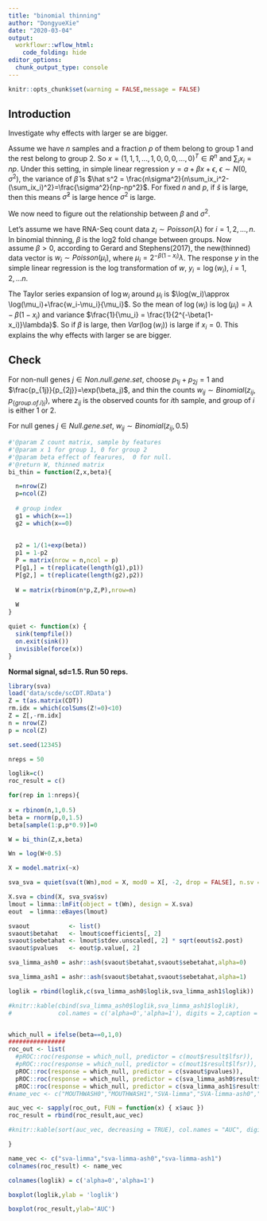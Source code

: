```yaml
---
title: "binomial thinning"
author: "DongyueXie"
date: "2020-03-04"
output:
  workflowr::wflow_html:
    code_folding: hide
editor_options:
  chunk_output_type: console
---
```


```r
knitr::opts_chunk$set(warning = FALSE,message = FALSE)
```

## Introduction

Investigate why effects with larger se are bigger. 

Assume we have $n$ samples and a fraction $p$ of them belong to group 1 and the rest belong to group 2. So $x = (1,1,1,...,1,0,0,0,...,0)^T\in R^n$ and $\sum_ix_i=np$. Under this setting, in simple linear regression $y = a+\beta x + \epsilon$, $\epsilon\sim N(0,\sigma^2)$,  the variance of $\hat\beta$ is $\hat s^2 = \frac{n\sigma^2}{n\sum_ix_i^2-(\sum_ix_i)^2}=\frac{\sigma^2}{np-np^2}$. For fixed $n$ and $p$, if $\hat s$ is large, then this means $\hat\sigma^2$ is large hence $\sigma^2$ is large. 

We now need to figure out the relationship between $\beta$ and $\sigma^2$.

Let's assume we have RNA-Seq count data $z_i\sim Poisson(\lambda)$ for $i=1,2,...,n$. In binomial thinning, $\beta$ is the log2 fold change between groups. Now assume $\beta>0$, according to  Gerard and Stephens(2017), the new(thinned) data vector is $w_i\sim Poisson(\mu_i)$, where $\mu_i=2^{-\beta(1-x_i)}\lambda$. The response $y$ in the simple linear regression is the log transformation of $w$, $y_i=\log(w_i)$, $i=1,2,...n$. 

The Taylor series expansion of $\log w_i$ around $\mu_i$ is $\log(w_i)\approx \log(\mu_i)+\frac{w_i-\mu_i}{\mu_i}$. So the mean of $\log(w_i)$ is $\log(\mu_i) = \lambda - \beta(1-x_i)$ and variance $\frac{1}{\mu_i} = \frac{1}{2^{-\beta(1-x_i)}\lambda}$. So if $\beta$ is large, then $Var(\log(w_i))$ is large if $x_i=0$. This explains the why effects with larger se are bigger.


## Check

For non-null genes $j\in Non.null.gene.set$, choose $p_{1j}+p_{2j}=1$ and $\frac{p_{1j}}{p_{2j}}=\exp(\beta_j)$, and thin the counts $w_{ij}\sim Binomial(z_{ij},p_{\{group.of.i\}j})$, where $z_{ij}$ is the observed counts for $i$th sample, and group of $i$ is either 1 or 2. 

For null genes $j\in Null.gene.set$, $w_{ij}\sim Binomial(z_{ij},0.5)$

```r
#'@param Z count matrix, sample by features
#'@param x 1 for group 1, 0 for group 2
#'@param beta effect of fearures,  0 for null.
#'@return W, thinned matrix
bi_thin = function(Z,x,beta){

  n=nrow(Z)
  p=ncol(Z)
  
  # group index
  g1 = which(x==1)
  g2 = which(x==0)
  
  
  p2 = 1/(1+exp(beta))
  p1 = 1-p2
  P = matrix(nrow = n,ncol = p)
  P[g1,] = t(replicate(length(g1),p1))
  P[g2,] = t(replicate(length(g2),p2))
  
  W = matrix(rbinom(n*p,Z,P),nrow=n)
  
  W
}

quiet <- function(x) { 
  sink(tempfile()) 
  on.exit(sink()) 
  invisible(force(x)) 
} 

```

**Normal signal, sd=1.5. Run 50 reps.**

```r
library(sva)
load('data/scde/scCDT.RData')
Z = t(as.matrix(CDT))
rm.idx = which(colSums(Z!=0)<10)
Z = Z[,-rm.idx]
n = nrow(Z)
p = ncol(Z)

set.seed(12345)

nreps = 50

loglik=c()
roc_result = c()

for(rep in 1:nreps){
  
x = rbinom(n,1,0.5)
beta = rnorm(p,0,1.5)
beta[sample(1:p,p*0.9)]=0

W = bi_thin(Z,x,beta)

Wn = log(W+0.5)

X = model.matrix(~x)

sva_sva = quiet(sva(t(Wn),mod = X, mod0 = X[, -2, drop = FALSE], n.sv = 3))

X.sva = cbind(X, sva_sva$sv)
lmout = limma::lmFit(object = t(Wn), design = X.sva)
eout  = limma::eBayes(lmout)

svaout           <- list()
svaout$betahat   <- lmout$coefficients[, 2]
svaout$sebetahat <- lmout$stdev.unscaled[, 2] * sqrt(eout$s2.post)
svaout$pvalues   <- eout$p.value[, 2]

sva_limma_ash0 = ashr::ash(svaout$betahat,svaout$sebetahat,alpha=0)

sva_limma_ash1 = ashr::ash(svaout$betahat,svaout$sebetahat,alpha=1)

loglik = rbind(loglik,c(sva_limma_ash0$loglik,sva_limma_ash1$loglik))

#knitr::kable(cbind(sva_limma_ash0$loglik,sva_limma_ash1$loglik), 
#             col.names = c('alpha=0','alpha=1'), digits = 2,caption = 'log-lik')


which_null = ifelse(beta==0,1,0)
################
roc_out <- list(
  #pROC::roc(response = which_null, predictor = c(mout$result$lfsr)),
  #pROC::roc(response = which_null, predictor = c(mout1$result$lfsr)),
  pROC::roc(response = which_null, predictor = c(svaout$pvalues)),
  pROC::roc(response = which_null, predictor = c(sva_limma_ash0$result$lfsr)),
  pROC::roc(response = which_null, predictor = c(sva_limma_ash1$result$lfsr)))
#name_vec <- c("MOUTHWASH0","MOUTHWASH1","SVA-limma","SVA-limma-ash0","SVA-limma-ash1")

auc_vec <- sapply(roc_out, FUN = function(x) { x$auc })
roc_result = rbind(roc_result,auc_vec)

#knitr::kable(sort(auc_vec, decreasing = TRUE), col.names = "AUC", digits = 3)

}

name_vec <- c("sva-limma","sva-limma-ash0","sva-limma-ash1")
colnames(roc_result) <- name_vec

colnames(loglik) = c('alpha=0','alpha=1')

boxplot(loglik,ylab = 'loglik')

boxplot(roc_result,ylab='AUC')

```


